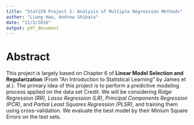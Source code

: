 ```yaml
---
title: "Stat159 Project 2: Analysis of Multiple Regression Methods"
author: "Liang Hao, Andrew Shibata"
date: "11/3/2016"
output: pdf_document
---
```


# Abstract

This project is largely based on Chapter 6 of **Linear Model Selection and Regularization** (From "An Introduction to Statistical Learning" by James et al.). The primary idea of this project is to perform a predictive modeling process applied on the data set Credit. We will be considering *Ridge Regression (RR)*, *Lasso Regression (LR)*, *Principal Components Regression (PCR)*, and *Partial Least Squares Regression (PLSR)*, and training them using cross-validation. We evaluate the best model by their Minium Square Errors on the test sets.


